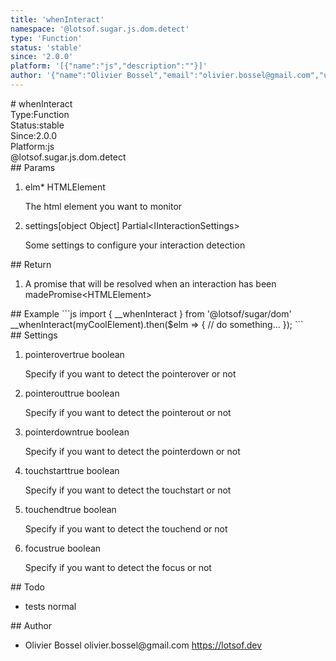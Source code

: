 ```yaml
---
title: 'whenInteract'
namespace: '@lotsof.sugar.js.dom.detect'
type: 'Function'
status: 'stable'
since: '2.0.0'
platform: '[{"name":"js","description":""}]'
author: '{"name":"Olivier Bossel","email":"olivier.bossel@gmail.com","url":"https://lotsof.dev"}'
---
```

<div class="docmap-mdx">
# whenInteract
<div class="_metas">
<div class="_type"><span class="_type-label">Type:</span><span class="_type-value">Function</span></div>
<div class="_status"><span class="_status-label">Status:</span><span class="_status-value -stable">stable</span></div>
<div class="_since"><span class="_since-label">Since:</span><span class="_since-value">2.0.0</span></div>
<div class="_platform"><span class="_platform-label">Platform:</span><span class="_platform-value -js">js</span></div>
</div>
<div class="_namespace">@lotsof.sugar.js.dom.detect</div>
<div class="_params">
## Params
<ol class="_list">
<li class="_item">
<span class="_name">elm<span class="_required">*</span></span><span class="_default"></span> <span class="_type">HTMLElement</span>
<p class="_description">The html element you want to monitor</p>
</li>
<li class="_item">
<span class="_name">settings</span><span class="_default">&lsqb;object Object&rsqb;</span> <span class="_type">Partial&lt;IInteractionSettings&gt;</span>
<p class="_description">Some settings to configure your interaction detection</p>
</li>
</ol>
</div>
<div class="_return">
## Return
<ol class="_list">
<li class="_item">
<span class="_description">A promise that will be resolved when an interaction has been made</span><span class="_default"></span><span class="_type">Promise&lt;HTMLElement&gt;</span>
</li>
</ol>
</div>
<div class="_examples">
## Example
```js
import { __whenInteract } from '@lotsof/sugar/dom'
__whenInteract(myCoolElement).then($elm => {
     // do something...
});
```
</div>
<div class="_settings">
## Settings
<ol class="_list">
<li class="_item">
<span class="_name">pointerover</span><span class="_default">true</span> <span class="_type">boolean</span>
<p class="_description">Specify if you want to detect the pointerover or not</p>
</li>
<li class="_item">
<span class="_name">pointerout</span><span class="_default">true</span> <span class="_type">boolean</span>
<p class="_description">Specify if you want to detect the pointerout or not</p>
</li>
<li class="_item">
<span class="_name">pointerdown</span><span class="_default">true</span> <span class="_type">boolean</span>
<p class="_description">Specify if you want to detect the pointerdown or not</p>
</li>
<li class="_item">
<span class="_name">touchstart</span><span class="_default">true</span> <span class="_type">boolean</span>
<p class="_description">Specify if you want to detect the touchstart or not</p>
</li>
<li class="_item">
<span class="_name">touchend</span><span class="_default">true</span> <span class="_type">boolean</span>
<p class="_description">Specify if you want to detect the touchend or not</p>
</li>
<li class="_item">
<span class="_name">focus</span><span class="_default">true</span> <span class="_type">boolean</span>
<p class="_description">Specify if you want to detect the focus or not</p>
</li>
</ol>
</div>
<div class="_todo">
## Todo
<ul class="_list">
<li class="_item">
<span class="_description">tests</span>
<span class="_priority -normal">normal</span>
</li>
</ul>
</div>
<div class="_author">
## Author
<ul class="_list">
<li class="_item">
<span class="_name">Olivier Bossel</span>
<span class="_email">olivier.bossel@gmail.com</span>
<a href="https://lotsof.dev" target="_blank" class="_url">https://lotsof.dev</a>
</li>
</ul>
</div>
</div>